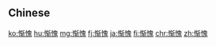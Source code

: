 {{also|慚愧}}
==Chinese==
{{zh-see|慚愧}}

[[ko:惭愧]]
[[hu:惭愧]]
[[mg:惭愧]]
[[fj:惭愧]]
[[ja:惭愧]]
[[fi:惭愧]]
[[chr:惭愧]]
[[zh:惭愧]]
